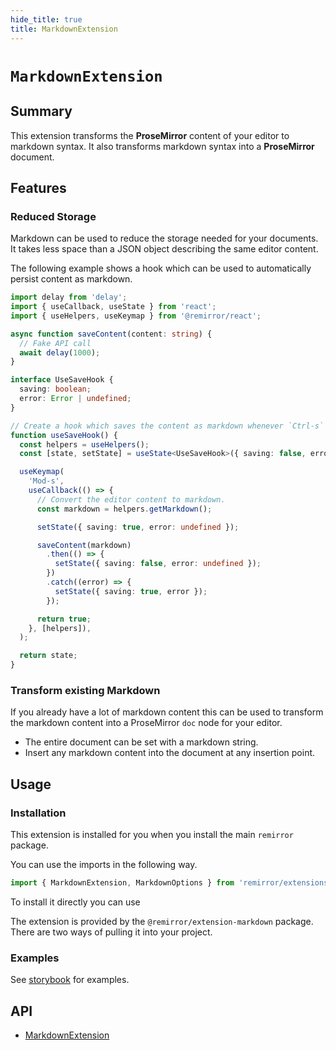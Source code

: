 ```yaml
---
hide_title: true
title: MarkdownExtension
---
```


# `MarkdownExtension`

## Summary

This extension transforms the **ProseMirror** content of your editor to markdown syntax. It also transforms markdown syntax into a **ProseMirror** document.

## Features

### Reduced Storage

Markdown can be used to reduce the storage needed for your documents. It takes less space than a JSON object describing the same editor content.

The following example shows a hook which can be used to automatically persist content as markdown.

```ts
import delay from 'delay';
import { useCallback, useState } from 'react';
import { useHelpers, useKeymap } from '@remirror/react';

async function saveContent(content: string) {
  // Fake API call
  await delay(1000);
}

interface UseSaveHook {
  saving: boolean;
  error: Error | undefined;
}

// Create a hook which saves the content as markdown whenever `Ctrl-s` on Mac `Cmd-s` is pressed.
function useSaveHook() {
  const helpers = useHelpers();
  const [state, setState] = useState<UseSaveHook>({ saving: false, error: undefined });

  useKeymap(
    'Mod-s',
    useCallback(() => {
      // Convert the editor content to markdown.
      const markdown = helpers.getMarkdown();

      setState({ saving: true, error: undefined });

      saveContent(markdown)
        .then(() => {
          setState({ saving: false, error: undefined });
        })
        .catch((error) => {
          setState({ saving: true, error });
        });

      return true;
    }, [helpers]),
  );

  return state;
}
```

### Transform existing Markdown

If you already have a lot of markdown content this can be used to transform the markdown content into a ProseMirror `doc` node for your editor.

- The entire document can be set with a markdown string.
- Insert any markdown content into the document at any insertion point.

## Usage

### Installation

This extension is installed for you when you install the main `remirror` package.

You can use the imports in the following way.

```ts
import { MarkdownExtension, MarkdownOptions } from 'remirror/extensions';
```

To install it directly you can use

The extension is provided by the `@remirror/extension-markdown` package. There are two ways of pulling it into your project.

### Examples

See [storybook](https://remirror.vercel.app/?path=/story/editors-markdown--basic) for examples.

## API

- [MarkdownExtension](../api/extension-markdown)
